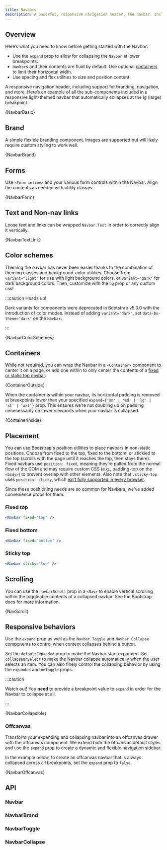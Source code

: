 ```yaml
---
title: Navbars
description: A powerful, responsive navigation header, the navbar. Includes support for branding, navigation, and more.
---
```



## Overview

Here’s what you need to know before getting started with the Navbar:

- Use the `expand` prop to allow for collapsing the `Navbar` at lower breakpoints.
- `Navbar`s and their contents are fluid by default. Use optional
  [containers](#containers) to limit their horizontal width.
- Use spacing and flex utilities to size and position content

A responsive navigation header, including support for branding, navigation, and more.
Here’s an example of all the sub-components included in a responsive light-themed
navbar that automatically collapses at the lg (large) breakpoint.

<CodeBlock language="jsx" live>
  {NavbarBasic}
</CodeBlock>

## Brand

A simple flexible branding component. Images are supported but will
likely require custom styling to work well.

<CodeBlock language="jsx" live>
  {NavbarBrand}
</CodeBlock>

## Forms
Use `<Form inline>` and your various form controls within the Navbar.
Align the contents as needed with utility classes.

<CodeBlock language="jsx" live>
  {NavbarForm}
</CodeBlock>

## Text and Non-nav links

Loose text and links can be wrapped `Navbar.Text` in order to
correctly align it vertically.

<CodeBlock language="jsx" live>
  {NavbarTextLink}
</CodeBlock>

## Color schemes

Theming the navbar has never been easier thanks to the combination of theming classes
and background-color utilities. Choose from `variant="light"` for use with light
background colors, or `variant="dark"` for dark background colors. Then, customize
with the `bg` prop or any custom css!

:::caution Heads up!

Dark variants for components were deprecated in Bootstrap v5.3.0 with the introduction
of color modes. Instead of adding `variant="dark"`, set `data-bs-theme="dark"` on the
`Navbar`.

:::

<CodeBlock language="jsx" live>
  {NavbarColorSchemes}
</CodeBlock>

## Containers

While not required, you can wrap the Navbar in a `<Container>` component
to center it on a page, or add one within to only center the contents of a
[fixed or static top navbar](#placement).

<CodeBlock language="jsx" live>
  {ContainerOutside}
</CodeBlock>

When the container is within your navbar, its horizontal padding is removed at
breakpoints lower than your specified `expand={'sm' | 'md' | 'lg' | 'xl' | 'xxl'}`
prop. This ensures we’re not doubling up on padding unnecessarily on lower
viewports when your navbar is collapsed.

<CodeBlock language="jsx" live>
  {ContainerInside}
</CodeBlock>

## Placement

You can use Bootstrap's <DocLink path="/utilities/position/">position utilities</DocLink> to
place navbars in non-static positions. Choose from fixed to the top, fixed to the bottom, or
stickied to the top (scrolls with the page until it reaches the top, then stays there). Fixed
navbars use `position: fixed`, meaning they’re pulled from the normal flow of the DOM and may
require custom CSS (e.g., padding-top on the `<body>`) to prevent overlap with other elements.
Also note that `.sticky-top` uses `position: sticky`, which
[isn’t fully supported in every browser](https://caniuse.com/#feat=css-sticky).

Since these positioning needs are so common for Navbars, we've added convenience props for them.

### Fixed top

```jsx
<Navbar fixed="top" />
```

### Fixed bottom

```jsx
<Navbar fixed="bottom" />
```

### Sticky top

```jsx
<Navbar sticky="top" />
```

## Scrolling

You can use the `navbarScroll` prop in a `<Nav>` to enable vertical scrolling within the toggleable
contents of a collapsed navbar. See the <DocLink path="/components/navbar/#scrolling">Bootstrap docs</DocLink>
for more information.

<CodeBlock language="jsx" live>
  {NavScroll}
</CodeBlock>

## Responsive behaviors

Use the `expand` prop as well as the `Navbar.Toggle` and `Navbar.Collapse` components to control
when content collapses behind a button.

Set the `defaultExpanded` prop to make the Navbar start expanded. Set `collapseOnSelect` to make
the Navbar collapse automatically when the user selects an item. You can also finely control
the collapsing behavior by using the `expanded` and `onToggle` props.

:::caution

Watch out! You **need** to provide a breakpoint value to `expand` in order for the Navbar to collapse at all.

:::

<CodeBlock language="jsx" live>
  {NavbarCollapsible}
</CodeBlock>

### Offcanvas

Transform your expanding and collapsing navbar into an offcanvas drawer with the offcanvas component.
We extend both the offcanvas default styles and use the `expand` prop to create a dynamic and
flexible navigation sidebar.

In the example below, to create an offcanvas navbar that is always collapsed across all breakpoints,
set the `expand` prop to `false`.

<CodeBlock language="jsx" live>
  {NavbarOffcanvas}
</CodeBlock>

## API

### Navbar

<PropsTable name="Navbar" />

### NavbarBrand

<PropsTable name="NavbarBrand" />

### NavbarToggle

<PropsTable name="NavbarToggle" />

### NavbarCollapse

<PropsTable name="NavbarCollapse" />
